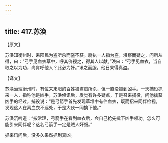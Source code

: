 ```yaml
---
---
---
```

title: 417.苏涣
---



【原文】

苏涣知衡州时，耒阳民为盗所杀而盗不获。尉执一人指为盗，涣察而疑之，问所从得，曰：“弓手见血衣草中，呼其侪视之，得其人以献。”涣曰：“弓手见血衣，当自取之以为功，尚肯呼他人？此必为奸。”讯之而服，他日果得真盗。

【译文】

苏涣治理衡州时，有位来耒阳的百姓被盗贼所杀，但一直没抓到凶手。一天捕役抓来一人，指称他是凶手，苏涣侦讯后，发觉有许多疑点，于是召来捕役，问他擒获凶手的经过，捕役说：“是弓箭手首先发现草堆中有件血衣，既而招来同伴检视，发现这人在离血衣不远处，于是大伙一同擒下他。”

苏涣沉吟道：“按常理，弓箭手在看到血衣后，会自己抢先擒下凶手领功。怎么可能引来同伴呢？这名弓箭手一定是贼人奸细。”

抓来讯问后，没多久果然抓到真凶。